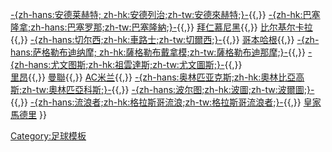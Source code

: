 {{Navbox
| name = 歐洲足球會協會創會會員
| title = [[歐洲足球會協會]]創會會員
| list1 = {{flagdeco|size=15px|Netherlands}} [[阿贾克斯足球俱乐部|-{zh-hans:阿贾克斯;zh-hk:阿積士;zh-tw:阿賈克斯;}-]]{{,}} {{flagdeco|size=15px|Belgium}} [[皇家安德列治體育會|-{zh-hans:安德莱赫特; zh-hk:安德列治;zh-tw:安德來赫特;}-]]{{,}} {{flagdeco|size=15px|Spain}} [[巴塞罗那足球俱乐部|-{zh-hk:巴塞隆拿;zh-hans:巴塞罗那;zh-tw:巴塞隆納;}-]]{{,}} {{flagdeco|size=15px|Germany}} [[拜仁慕尼黑足球俱乐部|拜仁慕尼黑]]{{,}} {{flagdeco|size=15px|Malta}} [[比尔基尔卡拉足球俱乐部|比尔基尔卡拉]]{{,}}{{flagdeco|size=15px|England}} [[切尔西足球俱乐部|-{zh-hans:切尔西;zh-hk:車路士;zh-tw:切爾西;}-]]{{,}}{{flagdeco|size=15px|Denmark}} [[哥本哈根足球會|哥本哈根]]{{,}}{{flagdeco|size=15px|Croatia}} [[萨格勒布迪纳摩足球俱乐部|-{zh-hans:萨格勒布迪纳摩; zh-hk:薩格勒布戴拿模;zh-tw:薩格勒布迪那摩;}-]]{{,}}{{flagdeco|size=15px|Italy}} [[尤文图斯足球俱乐部|-{zh-hans:尤文图斯;zh-hk:祖雲達斯;zh-tw:尤文圖斯;}-]]{{,}}<br>{{flagdeco|size=15px|France}} [[奥林匹克里昂|里昂]]{{,}}{{flagdeco|size=15px|England}} [[曼徹斯特聯足球俱樂部|曼聯]]{{,}}{{flagdeco|size=15px|Italy}} [[AC米兰]]{{,}}{{flagdeco|size=15px|Greece}} [[奥林匹亚科斯足球俱乐部|-{zh-hans:奥林匹亚克斯;zh-hk:奧林比亞高斯;zh-tw:奧林匹亞科斯;}-]]{{,}}{{flagdeco|size=15px|Portugal}} [[波尔图足球俱乐部|-{zh-hans:波尔图;zh-hk:波圖;zh-tw:波爾圖;}-]]{{,}}{{flagdeco|size=15px|Scotland}} [[流浪者足球俱乐部|-{zh-hans:流浪者;zh-hk:格拉斯哥流浪;zh-tw:格拉斯哥流浪者;}-]]{{,}}{{flagdeco|size=15px|Spain}} [[皇家马德里足球俱乐部|皇家馬德里]]
}}<noinclude>
[[Category:足球模板]]
</noinclude>